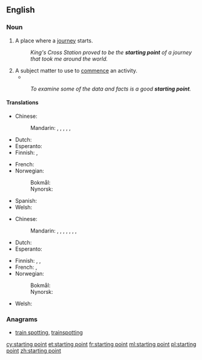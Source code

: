 ==English==

===Noun===
{{en-noun}}

# A place where a [[journey]] starts.
#: ''King's Cross Station proved to be the '''starting point''' of a journey that took me around the world.''
# A subject matter to use to [[commence]] an activity.
#* {{quote-magazine|year=2012|month=March-April
|author=[[w:Terry Sejnowski|Terrence J. Sejnowski]]
|title=Well-connected Brains
|volume=100|issue=2|page=171
|magazine={{w|American Scientist}}
|url=http://www.americanscientist.org/bookshelf/pub/well-connected-brains
|passage=Creating a complete map of the human connectome would therefore be a monumental milestone but not the end of the journey to understanding how our brains work. The achievement will transform neuroscience and serve as the '''starting point''' for asking questions we could not otherwise have answered, [&hellip;].}}
#: ''To examine some of the data and facts is a good '''starting point'''.''

====Translations====
{{trans-top|place where a journey starts}}
* Chinese:
*: Mandarin: {{t|cmn|出發點|sc=Hani}}, {{t+|cmn|出发点|tr=chūfādiǎn|sc=Hani}}, {{t|cmn|起始點|sc=Hani}}, {{t|cmn|起始点|tr=qǐshǐdiǎn|sc=Hani}}, {{t|cmn|起點|sc=Hani}}, {{t+|cmn|起点|tr=qǐdiǎn|sc=Hani}}
* Dutch: {{t+|nl|beginpunt|n}}
* Esperanto: {{t|eo|elirpunkto}}
* Finnish: {{t|fi|lähtöpaikka}}, {{t|fi|lähtöpiste}}
{{trans-mid}}
* French: {{t+|fr|point de départ|m}}
* Norwegian:
*: Bokmål: {{t|nb|utgangspunkt|n}}
*: Nynorsk: {{t|nn|utgangspunkt|n}}
* Spanish: {{t|es|punto de partida|m}}
* Welsh: {{t+|cy|tarddle}}
{{trans-bottom}}

{{trans-top|subject matter to commence an activity}}
* Chinese:
*: Mandarin: {{t|cmn|出發點|sc=Hani}}, {{t+|cmn|出发点|tr=chūfādiǎn|sc=Hani}}, {{t+|cmn|開端|sc=Hani}}, {{t+|cmn|开端|tr=kāiduān|sc=Hani}}, {{t|cmn|起點|sc=Hani}}, {{t+|cmn|起点|tr=qǐdiǎn|sc=Hani}}, {{t+|cmn|基礎|sc=Hani}}, {{t+|cmn|基础|tr=jīchǔ|sc=Hani}}
* Dutch: {{t+|nl|uitgangspunt}}
* Esperanto: {{t|eo|elirpunkto}}
{{trans-mid}}
* Finnish: {{t+|fi|aloitus}}, {{t|fi|lähtökohta}}, {{t|fi|lähtöpiste}}
* French: {{t+|fr|point de départ|m}}, {{t+|fr|commencement|m}}
* Norwegian:
*: Bokmål: {{t|nb|utgangspunkt|n}}
*: Nynorsk: {{t|nn|utgangspunkt|n}}
* Welsh: {{t+|cy|man cychwyn}}
{{trans-bottom}}

===Anagrams===
* [[train spotting#English|train spotting]], [[trainspotting#English|trainspotting]]

[[cy:starting point]]
[[et:starting point]]
[[fr:starting point]]
[[ml:starting point]]
[[pl:starting point]]
[[zh:starting point]]